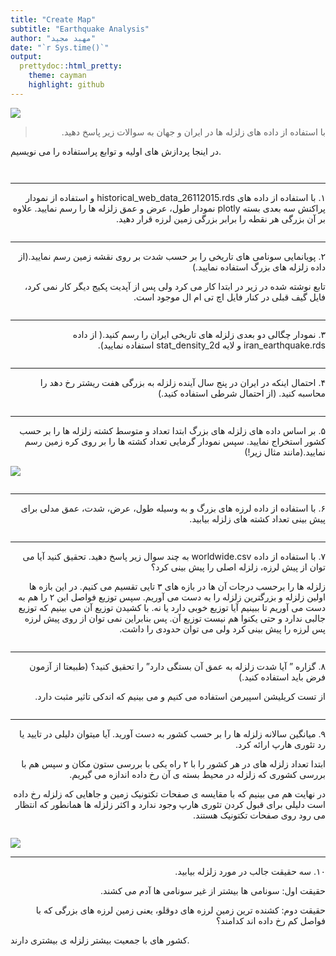 ```yaml
---
title: "Create Map"
subtitle: "Earthquake Analysis"
author: "مهبد مجید"
date: "`r Sys.time()`"
output:
  prettydoc::html_pretty:
    theme: cayman
    highlight: github
---
```


<div align="center">
<img  src="images/eqs003-001-2.png"  align = 'center'>
</div>

> <p dir="RTL"> 
با استفاده از داده های زلزله ها در ایران و جهان به سوالات زیر پاسخ دهید.
</p>

در اینجا پردازش های اولیه و توابع پراستفاده را می نویسیم.
</p>


```r
```

```r
```

***

<p dir="RTL">
۱. با استفاده از داده های
historical_web_data_26112015.rds 
و استفاده از نمودار پراکنش سه بعدی بسته plotly نمودار طول، عرض و عمق زلزله ها را رسم نمایید. علاوه بر آن بزرگی هر نقطه را برابر بزرگی زمین لرزه قرار دهید.
</p>

```r
```

***

<p dir="RTL">
۲. پویانمایی سونامی های تاریخی را بر حسب شدت بر روی نقشه زمین رسم نمایید.(از داده زلزله های بزرگ استفاده نمایید.)
</p>

<p dir="RTL">
تابع نوشته شده در زیر در ابتدا کار می کرد ولی پس از آپدیت پکیج دیگر کار نمی کرد، فایل گیف قبلی در کنار فایل اچ تی ام ال موجود است.
</p>

```r
```


***

<p dir="RTL">
۳. نمودار چگالی دو بعدی زلزله های تاریخی ایران را رسم کنید.( از داده iran_earthquake.rds و لایه stat_density_2d استفاده نمایید).
</p>


```r
```


***

<p dir="RTL">
۴. احتمال اینکه در ایران در پنج سال آینده زلزله به بزرگی هفت ریشتر رخ دهد را محاسبه کنید. (از احتمال شرطی استفاده کنید.)
</p>


```r
```



***

<p dir="RTL">
۵. بر اساس داده های زلزله های بزرگ ابتدا تعداد و متوسط کشته زلزله ها را بر حسب کشور استخراج نمایید. سپس نمودار گرمایی تعداد کشته ها را بر روی کره زمین رسم نمایید.(مانند مثال زیر!)
</p>


<div align="center">
<img  src="images/jvector.png"  align = 'center'>
</div>


```r
```


***

<p dir="RTL">
۶. با استفاده از داده لرزه های بزرگ و به وسیله طول، عرض، شدت، عمق مدلی برای پیش بینی تعداد کشته های زلزله بیابید.
</p>


```r
```


***

<p dir="RTL">
۷. با استفاده از داده worldwide.csv به چند سوال زیر پاسخ دهید. تحقیق کنید آیا می توان از پیش لرزه، زلزله اصلی را پیش بینی کرد؟
</p>

<p dir="RTL">
زلزله ها را برحسب درجات آن ها در بازه های ۳ تایی تقسیم می کنیم. در این بازه ها اولین زلزله و بزرگترین زلزله را به دست می آوریم.
سپس توزیع فواصل این ۲ را هم به دست می آوریم تا ببینیم آیا توزیع خوبی دارد یا نه.
با کشیدن توزیع آن می بینیم که توزیع جالبی ندارد و حتی یکنوا هم نیست توزیع آن.
پس بنابراین نمی توان از روی پیش لرزه پس لرزه را پیش بینی کرد ولی می توان حدودی را داشت.
</p>

```r
```


***

<p dir="RTL">
۸. گزاره " آیا شدت زلزله به عمق آن بستگی دارد" را تحقیق کنید؟ (طبیعتا از آزمون فرض باید استفاده کنید.)
</p>


<p dir="RTL">
از تست کریلیشن اسپیرمن استفاده می کنیم و می بینیم که اندکی تاثیر مثبت دارد.
</p>



```r
```


***

<p dir="RTL"> 
۹. میانگین سالانه زلزله ها را بر حسب کشور به دست آورید. آیا میتوان دلیلی در تایید یا رد تئوری هارپ ارائه کرد.
</p>

<p dir="RTL"> 
ابتدا تعداد زلزله های در هر کشور را با ۲ راه یکی با بررسی ستون مکان و سپس هم با بررسی کشوری که زلزله در محیط بسته ی آن رخ داده اندازه می گیریم.
</p>

<p dir="RTL"> 
در نهایت هم می بینیم که با مقایسه ی صفحات تکتونیک زمین و جاهایی که زلزله رخ داده است دلیلی برای قبول کردن تئوری هارپ وجود ندارد و اکثر زلزله ها همانطور که انتظار می رود روی صفحات تکتونیک هستند.
</p>

```r
```


<div align="center">
<img  src="images/techtonic.png"  align = 'center'>
</div>


***

<p dir="RTL"> 
۱۰. سه حقیقت جالب در مورد زلزله بیابید.
</p>


<p dir="RTL"> 
حقیقت اول: سونامی ها بیشتر از غیر سونامی ها آدم می کشند.
</p>

<p dir="RTL"> 
حقیقت دوم: کشنده ترین زمین لرزه های دوقلو، یعنی زمین لرزه های بزرگی که با فواصل کم رخ داده اند کدامند؟
</p

<p dir="RTL"> 
کشور های با جمعیت بیشتر زلزله ی بیشتری دارند.
</p>

```r
```


